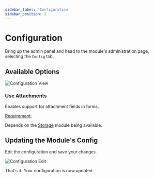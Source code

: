 ```yaml
---
sidebar_label: 'Configuration'
sidebar_position: 2
---
```


# Configuration

Bring up the admin panel and head to the module's administration page, 
selecting the `Config` tab.

## Available Options

![Configuration View](/v0.15/modules/forms/admin/config_view.png)

### Use Attachments

Enables support for attachment fields in forms.

<ins>Requirement:</ins>

Depends on the [Storage](../storage/storage.mdx) module being available.

## Updating the Module's Config

Edit the configuration and save your changes.

![Configuration Edit](/v0.15/modules/forms/admin/config_edit.png)

That's it. Your configuration is now updated.
